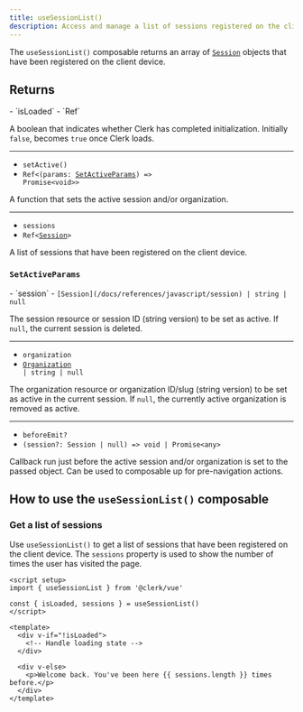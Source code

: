 ```yaml
---
title: useSessionList()
description: Access and manage a list of sessions registered on the client device in your Vue application with Clerk's useSessionList() composable.
---
```


The `useSessionList()` composable returns an array of [`Session`](/docs/references/javascript/session) objects that have been registered on the client device.

## Returns

<Properties>
  - `isLoaded`
  - `Ref<boolean>`

  A boolean that indicates whether Clerk has completed initialization. Initially `false`, becomes `true` once Clerk loads.

  ---

  - `setActive()`
  - <code>Ref\<(params: [SetActiveParams](#set-active-params)) => Promise\<void>></code>

  A function that sets the active session and/or organization.

  ---

  - `sessions`
  - <code>Ref\<[Session](/docs/references/javascript/session)></code>

  A list of sessions that have been registered on the client device.
</Properties>

### `SetActiveParams`

<Properties>
  - `session`
  - <code>[Session](/docs/references/javascript/session) | string | null</code>

  The session resource or session ID (string version) to be set as active. If `null`, the current session is deleted.

  ---

  - `organization`
  - <code>[Organization](/docs/references/javascript/organization/organization) | string | null</code>

  The organization resource or organization ID/slug (string version) to be set as active in the current session. If `null`, the currently active organization is removed as active.

  ---

  - `beforeEmit?`
  - `(session?: Session | null) => void | Promise<any>`

  Callback run just before the active session and/or organization is set to the passed object. Can be used to composable up for pre-navigation actions.
</Properties>

## How to use the `useSessionList()` composable

### Get a list of sessions

Use `useSessionList()` to get a list of sessions that have been registered on the client device. The `sessions` property is used to show the number of times the user has visited the page.

```vue {{ filename: 'SessionList.vue' }}
<script setup>
import { useSessionList } from '@clerk/vue'

const { isLoaded, sessions } = useSessionList()
</script>

<template>
  <div v-if="!isLoaded">
    <!-- Handle loading state -->
  </div>

  <div v-else>
    <p>Welcome back. You've been here {{ sessions.length }} times before.</p>
  </div>
</template>
```
